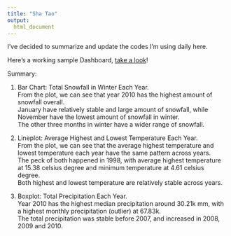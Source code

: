 ```yaml
---
title: "Sha Tao"
output:
  html_document
---
```


I've decided to summarize and update the codes I'm using daily here.

Here's a working sample Dashboard, [take a look](dashboard.html)!

Summary:

1. Bar Chart: Total Snowfall in Winter Each Year.\
From the plot, we can see that year 2010 has the highest amount of snowfall overall.\
January have relatively stable and large amount of snowfall, while November have the lowest amount of snowfall in winter. \
The other three months in winter have a wider range of snowfall.

2. Lineplot: Average Highest and Lowest Temperature Each Year.\
From the plot, we can see that the average highest temperature and lowest temperature each year have the same pattern across years.\
The peck of both happened in 1998, with average highest temperature at 15.38 celsius degree and minimum temperature at 4.61 celsius degree.\
Both highest and lowest temperature are relatively stable across years.

3. Boxplot: Total Precipitation Each Year.\
Year 2010 has the highest median precipitation around 30.21k mm, with a highest monthly precipitation (outlier) at 67.83k.\
The total precipitation was stable before 2007, and increased in 2008, 2009 and 2010.

